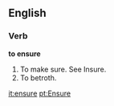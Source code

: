 ==English==

===Verb===

'''to ensure'''

#To make sure. See Insure.
#To betroth.

[[it:ensure]]
[[pt:Ensure]]